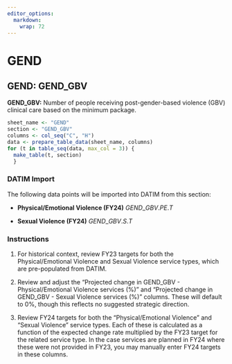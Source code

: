 ```yaml
---
editor_options: 
  markdown: 
    wrap: 72
---
```


\blandscape

# GEND

## GEND: GEND_GBV

**GEND_GBV:** Number of people receiving post-gender-based violence
(GBV) clinical care based on the minimum package.

```r
sheet_name <- "GEND"
section <- "GEND_GBV"
columns <- col_seq("C", "H")
data <- prepare_table_data(sheet_name, columns)
for (t in table_seq(data, max_col = 3)) {
  make_table(t, section)
  }
```

### DATIM Import

The following data points will be imported into DATIM from this section:

-   **Physical/Emotional Violence (FY24)** $GEND\_GBV.PE.T$

-   **Sexual Violence (FY24)** $GEND\_GBV.S.T$

### Instructions

1.  For historical context, review FY23 targets for both the
    Physical/Emotional Violence and Sexual Violence service types, which
    are pre-populated from DATIM.

2.  Review and adjust the "Projected change in GEND_GBV -
    Physical/Emotional Violence services (%)" and "Projected change in
    GEND_GBV - Sexual Violence services (%)" columns. These will default
    to 0%, though this reflects no suggested strategic direction.

3.  Review FY24 targets for both the "Physical/Emotional Violence" and
    "Sexual Violence" service types. Each of these is calculated as a
    function of the expected change rate multiplied by the FY23 target
    for the related service type. In the case services are planned in
    FY24 where these were not provided in FY23, you may manually enter
    FY24 targets in these columns.

\elandscape

\newpage
